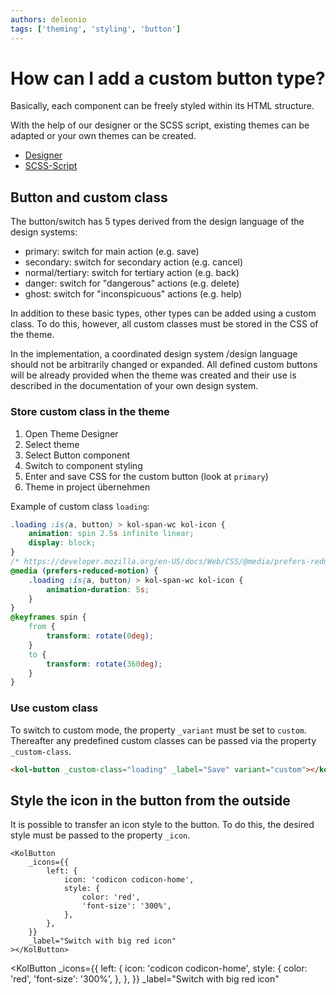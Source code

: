 ```yaml
---
authors: deleonio
tags: ['theming', 'styling', 'button']
---
```



# How can I add a custom button type?

Basically, each component can be freely styled within its HTML structure.

With the help of our designer or the SCSS script, existing themes can be adapted or your own themes can be created.

- [Designer](/en/docs/concepts/styling/designer)
- [SCSS-Script](/en/docs/concepts/styling/scss)

## Button and custom class

The button/switch has 5 types derived from the design language of the design systems:

- primary: switch for main action (e.g. save)
- secondary: switch for secondary action (e.g. cancel)
- normal/tertiary: switch for tertiary action (e.g. back)
- danger: switch for "dangerous" actions (e.g. delete)
- ghost: switch for "inconspicuous" actions (e.g. help)

In addition to these basic types, other types can be added using a custom class.
To do this, however, all custom classes must be stored in the CSS of the theme.

<kol-details _summary="Why?" _open>
	In the implementation, a coordinated design system /design language should not be arbitrarily changed or expanded. All
	defined custom buttons will be already provided when the theme was created and their use is described in the
	documentation of your own design system.
</kol-details>

### Store custom class in the theme

1. Open Theme Designer
2. Select theme
3. Select Button component
4. Switch to component styling
5. Enter and save CSS for the custom button (look at `primary`)
6. Theme in project übernehmen

Example of custom class `loading`:

```css
.loading :is(a, button) > kol-span-wc kol-icon {
	animation: spin 2.5s infinite linear;
	display: block;
}
/* https://developer.mozilla.org/en-US/docs/Web/CSS/@media/prefers-reduced-motion#toning_down_the_animation_scaling */
@media (prefers-reduced-motion) {
	.loading :is(a, button) > kol-span-wc kol-icon {
		animation-duration: 5s;
	}
}
@keyframes spin {
	from {
		transform: rotate(0deg);
	}
	to {
		transform: rotate(360deg);
	}
}
```

### Use custom class

To switch to custom mode, the property `_variant` must be set to `custom`. Thereafter
any predefined custom classes can be passed via the property `_custom-class`.

```html
<kol-button _custom-class="loading" _label="Save" variant="custom"></kol-button>
```

## Style the icon in the button from the outside

It is possible to transfer an icon style to the button. To do this, the desired style must be passed to the property `_icon`.

```tsx
<KolButton
	_icons={{
		left: {
			icon: 'codicon codicon-home',
			style: {
				color: 'red',
				'font-size': '300%',
			},
		},
	}}
	_label="Switch with big red icon"
></KolButton>
```

<KolButton
	_icons={{
		left: {
			icon: 'codicon codicon-home',
			style: {
				color: 'red',
				'font-size': '300%',
			},
		},
	}}
	_label="Switch with big red icon"
></KolButton>
